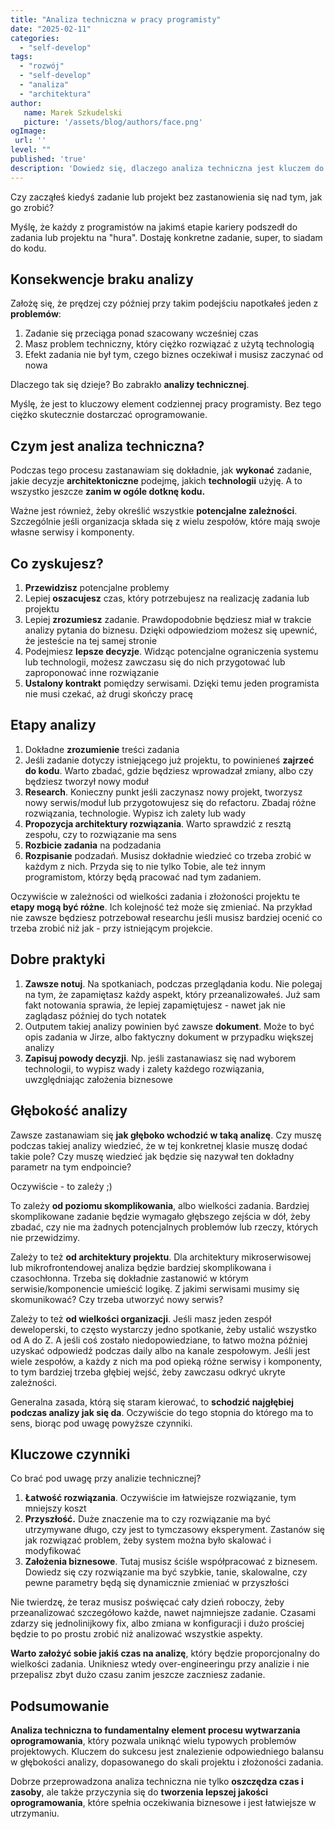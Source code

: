 ```yaml
---
title: "Analiza techniczna w pracy programisty"
date: "2025-02-11"
categories: 
  - "self-develop"
tags: 
  - "rozwój"
  - "self-develop"
  - "analiza"
  - "architektura"
author:
   name: Marek Szkudelski
   picture: '/assets/blog/authors/face.png'
ogImage:
 url: ''
level: ""
published: 'true'
description: 'Dowiedz się, dlaczego analiza techniczna jest kluczem do sukcesu w programowaniu. Poznaj sprawdzone praktyki, które pozwolą Ci uniknąć typowych pułapek projektowych, lepiej estymować zadania i dostarczać kod wysokiej jakości. Praktyczny przewodnik dla programistów, którzy chcą przestać działać na “hura” i zacząć pracować efektywniej.'
---
```


Czy zacząłeś kiedyś zadanie lub projekt bez zastanowienia się nad tym, jak go zrobić?

Myślę, że każdy z programistów na jakimś etapie kariery podszedł do zadania lub projektu na "hura". Dostaję konkretne zadanie, super, to siadam do kodu.

## Konsekwencje braku analizy

Założę się, że prędzej czy później przy takim podejściu napotkałeś jeden z **problemów**:

1. Zadanie się przeciąga ponad szacowany wcześniej czas
2. Masz problem techniczny, który ciężko rozwiązać z użytą technologią
3. Efekt zadania nie był tym, czego biznes oczekiwał i musisz zaczynać od nowa

Dlaczego tak się dzieje? Bo zabrakło **analizy technicznej**. 

Myślę, że jest to kluczowy element codziennej pracy programisty. Bez tego ciężko skutecznie dostarczać oprogramowanie.

## Czym jest analiza techniczna?

Podczas tego procesu zastanawiam się dokładnie, jak **wykonać** zadanie, jakie decyzje **architektoniczne** podejmę, jakich **technologii** użyję. A to wszystko jeszcze **zanim w ogóle dotknę kodu.**

Ważne jest również, żeby określić wszystkie **potencjalne zależności**. Szczególnie jeśli organizacja składa się z wielu zespołów, które mają swoje własne serwisy i komponenty.

## Co zyskujesz?

1. **Przewidzisz** potencjalne problemy
2. Lepiej **oszacujesz** czas, który potrzebujesz na realizację zadania lub projektu
3. Lepiej **zrozumiesz** zadanie. Prawdopodobnie będziesz miał w trakcie analizy pytania do biznesu. Dzięki odpowiedziom możesz się upewnić, że jesteście na tej samej stronie
4. Podejmiesz **lepsze decyzje**. Widząc potencjalne ograniczenia systemu lub technologii, możesz zawczasu się do nich przygotować lub zaproponować inne rozwiązanie
5. **Ustalony kontrakt** pomiędzy serwisami. Dzięki temu jeden programista nie musi czekać, aż drugi skończy pracę

## Etapy analizy

1. Dokładne **zrozumienie** treści zadania
2. Jeśli zadanie dotyczy istniejącego już projektu, to powinieneś **zajrzeć do kodu**. Warto zbadać, gdzie będziesz wprowadzał zmiany, albo czy będziesz tworzył nowy moduł
3. **Research**. Konieczny punkt jeśli zaczynasz nowy projekt, tworzysz nowy serwis/moduł lub przygotowujesz się do refactoru. Zbadaj różne rozwiązania, technologie. Wypisz ich zalety lub wady
4. **Propozycja architektury rozwiązania**. Warto sprawdzić z resztą zespołu, czy to rozwiązanie ma sens
5. **Rozbicie zadania** na podzadania
6. **Rozpisanie** podzadań. Musisz dokładnie wiedzieć co trzeba zrobić w każdym z nich. Przyda się to nie tylko Tobie, ale też innym programistom, którzy będą pracować nad tym zadaniem.

Oczywiście w zależności od wielkości zadania i złożoności projektu te **etapy mogą być różne**. Ich kolejność też może się zmieniać. Na przykład nie zawsze będziesz potrzebował researchu jeśli musisz bardziej ocenić co trzeba zrobić niż jak - przy istniejącym projekcie.

## Dobre praktyki

1. **Zawsze notuj**. Na spotkaniach, podczas przeglądania kodu. Nie polegaj na tym, że zapamiętasz każdy aspekt, który przeanalizowałeś. Już sam fakt notowania sprawia, że lepiej zapamiętujesz - nawet jak nie zaglądasz później do tych notatek
2. Outputem takiej analizy powinien być zawsze **dokument**. Może to być opis zadania w Jirze, albo faktyczny dokument w przypadku większej analizy
3. **Zapisuj powody decyzji**. Np. jeśli zastanawiasz się nad wyborem technologii, to wypisz wady i zalety każdego rozwiązania, uwzględniając założenia biznesowe

## Głębokość analizy

Zawsze zastanawiam się **jak głęboko wchodzić w taką analizę**. Czy muszę podczas takiej analizy wiedzieć, że w tej konkretnej klasie muszę dodać takie pole? Czy muszę wiedzieć jak będzie się nazywał ten dokładny parametr na tym endpoincie?

Oczywiście - to zależy ;)

To zależy **od poziomu skomplikowania**, albo wielkości zadania. Bardziej skomplikowane zadanie będzie wymagało głębszego zejścia w dół, żeby zbadać, czy nie ma żadnych potencjalnych problemów lub rzeczy, których nie przewidzimy.

Zależy to też **od architektury projektu**. Dla architektury mikroserwisowej lub mikrofrontendowej analiza będzie bardziej skomplikowana i czasochłonna. Trzeba się dokładnie zastanowić w którym serwisie/komponencie umieścić logikę. Z jakimi serwisami musimy się skomunikować? Czy trzeba utworzyć nowy serwis?

Zależy to też **od wielkości organizacji**. Jeśli masz jeden zespół deweloperski, to często wystarczy jedno spotkanie, żeby ustalić wszystko od A do Z. A jeśli coś zostało niedopowiedziane, to łatwo można później uzyskać odpowiedź podczas daily albo na kanale zespołowym. Jeśli jest wiele zespołów, a każdy z nich ma pod opieką różne serwisy i komponenty, to tym bardziej trzeba głębiej wejść, żeby zawczasu odkryć ukryte zależności. 

Generalna zasada, którą się staram kierować, to **schodzić najgłębiej podczas analizy jak się da**. Oczywiście do tego stopnia do którego ma to sens, biorąc pod uwagę powyższe czynniki.

## Kluczowe czynniki

Co brać pod uwagę przy analizie technicznej?

1. **Łatwość rozwiązania**. Oczywiście im łatwiejsze rozwiązanie, tym mniejszy koszt
2. **Przyszłość.** Duże znaczenie ma to czy rozwiązanie ma być utrzymywane długo, czy jest to tymczasowy eksperyment. Zastanów się jak rozwiązać problem, żeby system można było skalować i modyfikować
3. **Założenia biznesowe**. Tutaj musisz ściśle współpracować z biznesem. Dowiedz się czy rozwiązanie ma być szybkie, tanie, skalowalne, czy pewne parametry będą się dynamicznie zmieniać w przyszłości

Nie twierdzę, że teraz musisz poświęcać cały dzień roboczy, żeby przeanalizować szczegółowo każde, nawet najmniejsze zadanie. Czasami zdarzy się jednolinijkowy fix, albo zmiana w konfiguracji i dużo prościej będzie to po prostu zrobić niż analizować wszystkie aspekty.

**Warto założyć sobie jakiś czas na analizę**, który będzie proporcjonalny do wielkości zadania. Unikniesz wtedy over-engineeringu przy analizie i nie przepalisz zbyt dużo czasu zanim jeszcze zaczniesz zadanie.

## Podsumowanie

**Analiza techniczna to fundamentalny element procesu wytwarzania oprogramowania**, który pozwala uniknąć wielu typowych problemów projektowych. Kluczem do sukcesu jest znalezienie odpowiedniego balansu w głębokości analizy, dopasowanego do skali projektu i złożoności zadania. 

Dobrze przeprowadzona analiza techniczna nie tylko **oszczędza czas i zasoby**, ale także przyczynia się do **tworzenia lepszej jakości oprogramowania**, które spełnia oczekiwania biznesowe i jest łatwiejsze w utrzymaniu.

